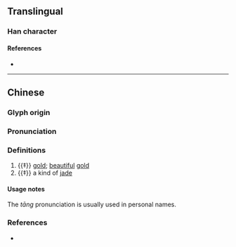 {{character info}}
==Translingual==

===Han character===
{{Han char|rn=96|rad=玉|as=12|sn=17|four=36103|canj=EHMGI|ids=⿱湯玉}}

====References====
* {{Han ref|kx=0741.350|dkj=21235|dj=1151.120|hdz=21139.070|uh=7497|ud=29847|bh=ED66|bd=60774}}

----

==Chinese==
{{zh-forms|s=𬍡}}

===Glyph origin===
{{Han etym}}

===Pronunciation===
{{zh-pron
|m=dàng,tāng,1nb=standard in Mainland,2nb=variant in Mainland
|c=dong6
|mc=y
|oc=y
|cat=n
}}

===Definitions===
{{zh-hanzi}}

# {{‡}} [[gold]]; [[beautiful]] [[gold]]
# {{‡}} a kind of [[jade]]

====Usage notes====
The ''tāng'' pronunciation is usually used in personal names.

===References===
* {{R:yue:Hanzi}}